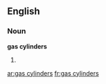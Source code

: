 ==English==

===Noun===
'''gas cylinders'''

# {{plural of|gas cylinder}}

[[ar:gas cylinders]]
[[fr:gas cylinders]]